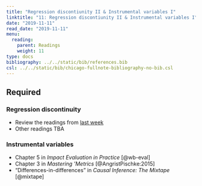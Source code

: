 ```yaml
---
title: "Regression discontiunity II & Instrumental variables I"
linktitle: "11: Regression discontiunity II & Instrumental variables I"
date: "2019-11-11"
read_date: "2019-11-11"
menu:
  reading:
    parent: Readings
    weight: 11
type: docs
bibliography: ../../static/bib/references.bib
csl: ../../static/bib/chicago-fullnote-bibliography-no-bib.csl
---
```


## Required

### Regression discontinuity

- Review the readings from [last week](/reading/10-reading/)
- Other readings TBA

### Instrumental variables

- <i class="fas fa-book"></i> Chapter 5 in *Impact Evaluation in Practice* [@wb-eval]
- <i class="fas fa-book"></i> Chapter 3 in *Mastering 'Metrics* [@AngristPischke:2015]
- <i class="fas fa-book"></i> "Differences-in-differences" in *Causal Inference: The Mixtape* [@mixtape]
